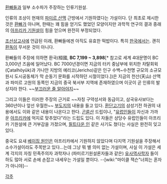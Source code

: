 [[환빠]]들과 일부 소수파가 주장하는 인류기원설.

인류의 조상이 현재의 [[파미르 산맥]] 근방에서 기원하였다는 가설이다. 단 최초로 제시한 것은 [[환빠]]가 아니며, 한때는 꽤 힘을 얻기도 했었던 모양이지만 과학적 연구의 결과 종래의 [[아프리카 기원설]]이 힘을 얻으며 완전히 부정되었다.

[[조선상고사]]에 언급된 이래, 환빠들에겐 아직도 유효한 떡밥이다. 특히 [[한국]]에서는. 괜히 [[환독]]이 무서운 것이 아니다.

환빠들의 주장에 의하면 환국(桓國, '''BC 7,199 ~ 3,898'''[* 참고로 세계 4대문명이 BC 3,000년 즈음에 일어났다. BC 7000년경이면 지금의 터키 중남부에 위치한 차탈회윅(Çatalhöyük)과 가나안 지방의 예리코(Jericho)같은 인구 수백~수천명 규모의 소규모 원시 도시공동체가 막 순동기 문화를 시작하던 시절이었다.])은 지금의 천산(天山) 산맥과 파미르 고원의 동쪽인 지금의 중국 북서부 지역에 존재하였으며 이곳이 곧 인류의 발상지라 한다. ~~[[부끄러운 줄 알아야지]]~~

그리고 이들은 이러한 주장의 근거로 ~~자칭 구약성서와 동급이고, 삼국유사보다는 360년이나 앞선 우월한~~ [[부도지]]의 내용을 들고 있다. [[환단고기]]의 삼성기전 하권의 내용에서도 이와 같은 내용이 나온다고 한다. [[곤륜산]] 드립이나, "[[유럽]]인들이 자신과 가까운 [[아프리카]]에 억지로 맞추었다"라는 드립도 있다. 이 자들은 상당수 유럽인들이 아프리카 기원설에 큰 거부감을 가졌으며, [[필트다운 인]] 같은 사기도 쳤다는 사실은 완전히 잊고 있다.

중국도 요새 [[베이징 원인]]은 아프리카에서 기원하지 않았다며 다지역 기원설을 주장해서 소수가설이라도 주목받고 있다...는데 그냥 뭐 별 의미 없는 가설이며, 사실 이 가설은 세계 각지의 자칭 민족주의자 과학자나 (파미르기원설론자들과 같은) [[유사역사학]]자 들이 하도 많아 서로 손에 손잡고 내세우는 가설일 뿐이다. --[wiki:"마이클 잭슨"너희는 혼자가 아니야]--

[[각주]]
